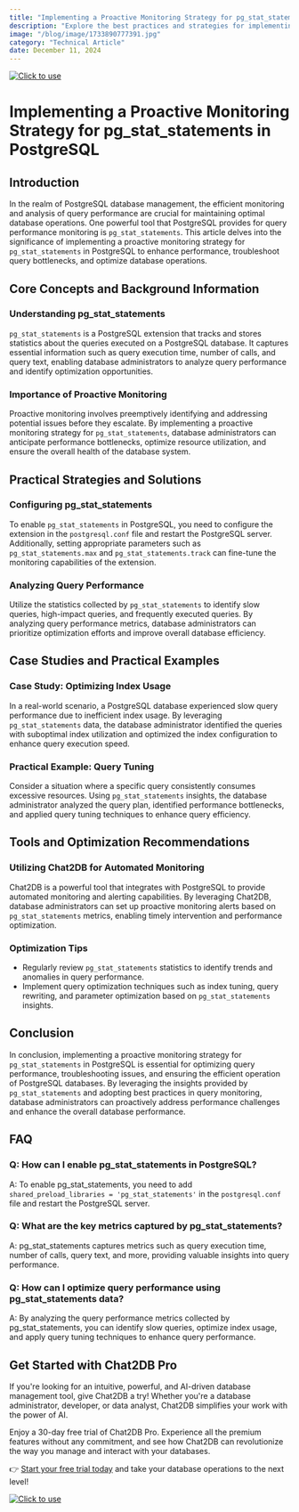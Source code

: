 ```yaml
---
title: "Implementing a Proactive Monitoring Strategy for pg_stat_statements in PostgreSQL"
description: "Explore the best practices and strategies for implementing a proactive monitoring approach for pg_stat_statements in PostgreSQL to optimize performance and troubleshoot query issues effectively."
image: "/blog/image/1733890777391.jpg"
category: "Technical Article"
date: December 11, 2024
---
```

[![Click to use](/image/blog/bg/chat2db1.png)](https://app.chat2db.ai/)
# Implementing a Proactive Monitoring Strategy for pg_stat_statements in PostgreSQL


<Authors date="December 11, 2024">
  <Author name="Rowan Hill" link="https://chat2db.ai" />
</Authors>

## Introduction

In the realm of PostgreSQL database management, the efficient monitoring and analysis of query performance are crucial for maintaining optimal database operations. One powerful tool that PostgreSQL provides for query performance monitoring is `pg_stat_statements`. This article delves into the significance of implementing a proactive monitoring strategy for `pg_stat_statements` in PostgreSQL to enhance performance, troubleshoot query bottlenecks, and optimize database operations.

## Core Concepts and Background Information

### Understanding pg_stat_statements

`pg_stat_statements` is a PostgreSQL extension that tracks and stores statistics about the queries executed on a PostgreSQL database. It captures essential information such as query execution time, number of calls, and query text, enabling database administrators to analyze query performance and identify optimization opportunities.

### Importance of Proactive Monitoring

Proactive monitoring involves preemptively identifying and addressing potential issues before they escalate. By implementing a proactive monitoring strategy for `pg_stat_statements`, database administrators can anticipate performance bottlenecks, optimize resource utilization, and ensure the overall health of the database system.

## Practical Strategies and Solutions

### Configuring pg_stat_statements

To enable `pg_stat_statements` in PostgreSQL, you need to configure the extension in the `postgresql.conf` file and restart the PostgreSQL server. Additionally, setting appropriate parameters such as `pg_stat_statements.max` and `pg_stat_statements.track` can fine-tune the monitoring capabilities of the extension.

### Analyzing Query Performance

Utilize the statistics collected by `pg_stat_statements` to identify slow queries, high-impact queries, and frequently executed queries. By analyzing query performance metrics, database administrators can prioritize optimization efforts and improve overall database efficiency.

## Case Studies and Practical Examples

### Case Study: Optimizing Index Usage

In a real-world scenario, a PostgreSQL database experienced slow query performance due to inefficient index usage. By leveraging `pg_stat_statements` data, the database administrator identified the queries with suboptimal index utilization and optimized the index configuration to enhance query execution speed.

### Practical Example: Query Tuning

Consider a situation where a specific query consistently consumes excessive resources. Using `pg_stat_statements` insights, the database administrator analyzed the query plan, identified performance bottlenecks, and applied query tuning techniques to enhance query efficiency.

## Tools and Optimization Recommendations

### Utilizing Chat2DB for Automated Monitoring

Chat2DB is a powerful tool that integrates with PostgreSQL to provide automated monitoring and alerting capabilities. By leveraging Chat2DB, database administrators can set up proactive monitoring alerts based on `pg_stat_statements` metrics, enabling timely intervention and performance optimization.

### Optimization Tips

- Regularly review `pg_stat_statements` statistics to identify trends and anomalies in query performance.
- Implement query optimization techniques such as index tuning, query rewriting, and parameter optimization based on `pg_stat_statements` insights.

## Conclusion

In conclusion, implementing a proactive monitoring strategy for `pg_stat_statements` in PostgreSQL is essential for optimizing query performance, troubleshooting issues, and ensuring the efficient operation of PostgreSQL databases. By leveraging the insights provided by `pg_stat_statements` and adopting best practices in query monitoring, database administrators can proactively address performance challenges and enhance the overall database performance.

## FAQ

### Q: How can I enable pg_stat_statements in PostgreSQL?

A: To enable pg_stat_statements, you need to add `shared_preload_libraries = 'pg_stat_statements'` in the `postgresql.conf` file and restart the PostgreSQL server.

### Q: What are the key metrics captured by pg_stat_statements?

A: pg_stat_statements captures metrics such as query execution time, number of calls, query text, and more, providing valuable insights into query performance.

### Q: How can I optimize query performance using pg_stat_statements data?

A: By analyzing the query performance metrics collected by pg_stat_statements, you can identify slow queries, optimize index usage, and apply query tuning techniques to enhance query performance.


## Get Started with Chat2DB Pro

If you're looking for an intuitive, powerful, and AI-driven database management tool, give Chat2DB a try! Whether you're a database administrator, developer, or data analyst, Chat2DB simplifies your work with the power of AI.

Enjoy a 30-day free trial of Chat2DB Pro. Experience all the premium features without any commitment, and see how Chat2DB can revolutionize the way you manage and interact with your databases.

👉 [Start your free trial today](https://app.chat2db.ai/) and take your database operations to the next level!

[![Click to use](/image/blog/bg/chat2db.jpg)](https://app.chat2db.ai/)